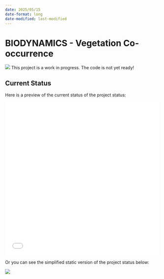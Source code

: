 ```yaml
---
date: 2025/05/15
date-format: long
date-modified: last-modified
---
```


# BIODYNAMICS - Vegetation Co-occurrence

![](https://img.shields.io/badge/status-WIP-red) This project is a work in progress. The code is not yet ready!

## Current Status

Here is a preview of the current status of the project status:

<iframe src="/Documentation/Progress/project_status.html" width="100%" height="500px" style="border:none;"></iframe>

Or you can see the simplified static version of the project status below:

![](/Documentation/Progress/project_status_static.png)

